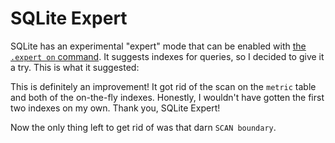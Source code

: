 
# SQLite Expert

SQLite has an experimental "expert" mode that can be enabled with [the `.expert on` command][expert on].
It suggests indexes for queries, so I decided to give it a try.
This is what it suggested:

<SqliteExpertOutput />

This is definitely an improvement!
It got rid of the scan on the `metric` table and both of the on-the-fly indexes.
Honestly, I wouldn't have gotten the first two indexes on my own.
Thank you, SQLite Expert!

<SqliteIndexes />

Now the only thing left to get rid of was that darn `SCAN boundary`.

[expert on]: https://sqlite.org/cli.html#special_commands_to_sqlite3_dot_commands_
